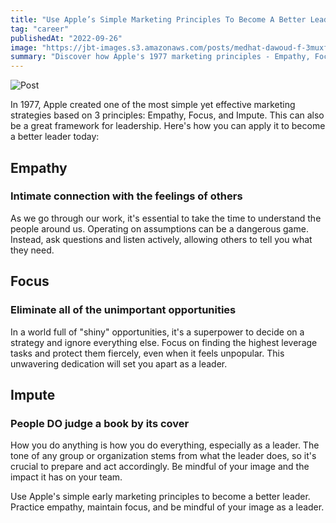 ```yaml
---
title: "Use Apple’s Simple Marketing Principles To Become A Better Leader"
tag: "career"
publishedAt: "2022-09-26"
image: "https://jbt-images.s3.amazonaws.com/posts/medhat-dawoud-f-3muxfly2o-unsplash-scaled.jpeg"
summary: "Discover how Apple's 1977 marketing principles - Empathy, Focus, and Impute - can be applied to leadership."
---
```


![Post](https://jbt-images.s3.amazonaws.com/posts/medhat-dawoud-f-3muxfly2o-unsplash-scaled.jpeg)

In 1977, Apple created one of the most simple yet effective marketing strategies based on 3 principles: Empathy, Focus, and Impute. This can also be a great framework for leadership. Here's how you can apply it to become a better leader today:

## Empathy

### Intimate connection with the feelings of others

As we go through our work, it's essential to take the time to understand the people around us. Operating on assumptions can be a dangerous game. Instead, ask questions and listen actively, allowing others to tell you what they need.

## Focus

### Eliminate all of the unimportant opportunities

In a world full of "shiny" opportunities, it's a superpower to decide on a strategy and ignore everything else. Focus on finding the highest leverage tasks and protect them fiercely, even when it feels unpopular. This unwavering dedication will set you apart as a leader.

## Impute

### People DO judge a book by its cover

How you do anything is how you do everything, especially as a leader. The tone of any group or organization stems from what the leader does, so it's crucial to prepare and act accordingly. Be mindful of your image and the impact it has on your team.

Use Apple's simple early marketing principles to become a better leader. Practice empathy, maintain focus, and be mindful of your image as a leader.
